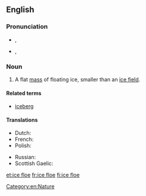 ==English==

===Pronunciation===
* {{a|UK}} {{IPA|/ˈaɪs.fləʊ/}}, {{X-SAMPA|/"aIs.fl@U/}}
* {{a|US}} {{IPA|/ˈɔɪs.floʊ/}}, {{X-SAMPA|/"OIs.floU/}}

===Noun===
{{en-noun|sg=[[ice]] [[floe]]}}

# A flat [[mass]] of floating ice, smaller than an [[ice field]].

====Related terms====
* [[iceberg]]

====Translations====
{{trans-top|mass of floating ice}}
* Dutch: {{t|nl|ijsschots}}
* French: {{t|fr|banquise|f}}
* Polish: {{t+|pl|kra|f}}
{{trans-mid}}
* Russian: {{t+|ru|льдина|f|tr=lʹdína}}
* Scottish Gaelic: {{t-|gd|leac-eighre|f}}
{{trans-bottom}}

[[Category:en:Nature]]

[[et:ice floe]]
[[fr:ice floe]]
[[fi:ice floe]]